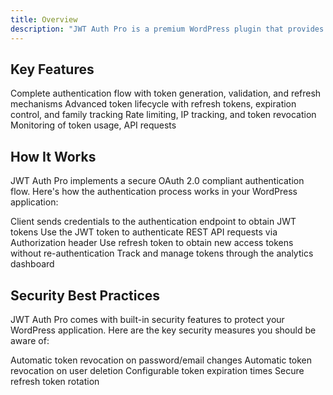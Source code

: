```yaml
---
title: Overview
description: "JWT Auth Pro is a premium WordPress plugin that provides secure, robust, and developer-friendly JWT (JSON Web Token) authentication for WordPress REST API."
---
```


## Key Features

<CardGroup cols={2}>
  <Card title="OAuth 2.0 Authentication" icon="lock">
    Complete authentication flow with token generation, validation, and refresh mechanisms
  </Card>
  <Card title="Token Management" icon="key">
    Advanced token lifecycle with refresh tokens, expiration control, and family tracking
  </Card>
  <Card title="Security Suite" icon="shield">
    Rate limiting, IP tracking, and token revocation
  </Card>
  <Card title="Analytics Dashboard" icon="chart-line">
    Monitoring of token usage, API requests
  </Card>
</CardGroup>

## How It Works

JWT Auth Pro implements a secure OAuth 2.0 compliant authentication flow. Here's how the authentication process works in your WordPress application:

<Steps>
  <Step title="Authentication Request">
    Client sends credentials to the authentication endpoint to obtain JWT tokens
  </Step>
  <Step title="Token Usage">
    Use the JWT token to authenticate REST API requests via Authorization header
  </Step>
  <Step title="Token Refresh">
    Use refresh token to obtain new access tokens without re-authentication
  </Step>
  <Step title="Token Monitoring">
    Track and manage tokens through the analytics dashboard
  </Step>
</Steps>

## Security Best Practices

JWT Auth Pro comes with built-in security features to protect your WordPress application. Here are the key security measures you should be aware of:

<Check>
  Automatic token revocation on password/email changes
</Check>
<Check>
  Automatic token revocation on user deletion
</Check>

<Check>
  Configurable token expiration times
</Check>

<Check>
  Secure refresh token rotation
</Check>
